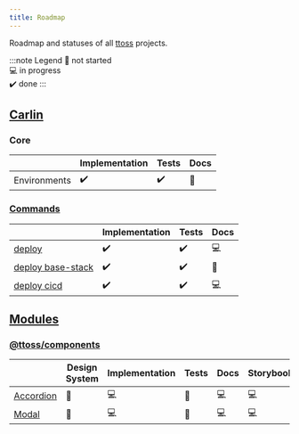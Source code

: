 ```yaml
---
title: Roadmap
---
```


Roadmap and statuses of all [ttoss](/) projects.

:::note Legend
📄 not started  
💻 in progress  
✔️ done
:::

## [Carlin](/docs/carlin)

### Core

|              | Implementation | Tests | Docs |
| ------------ | -------------- | ----- | ---- |
| Environments | ✔️             | ✔️    | 📄   |

### [Commands](/docs/carlin/commands)

|                                                              | Implementation | Tests | Docs |
| ------------------------------------------------------------ | -------------- | ----- | ---- |
| [deploy](/docs/carlin/commands/deploy)                       | ✔️             | ✔️    | 💻   |
| [deploy base-stack](/docs/carlin/commands/deploy-base-stack) | ✔️             | ✔️    | 📄   |
| [deploy cicd](/docs/carlin/commands/deploy-cicd)             | ✔️             | ✔️    | 💻   |

## [Modules](/docs/modules/)

### [@ttoss/components](/docs/modules/packages/components/)

|                                                          | Design System | Implementation | Tests | Docs | Storybook |
| -------------------------------------------------------- | ------------- | -------------- | ----- | ---- | --------- |
| [Accordion](/docs/modules/packages/components/accordion) | 📄            | 💻             | 📄    | 💻   | 💻        |
| [Modal](/docs/modules/packages/components/modal)         | 📄            | 💻             | 📄    | 💻   | 💻        |
